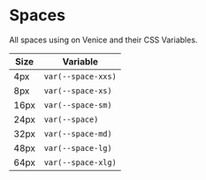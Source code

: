 
<Meta title="Getting Started|Styles/Spaces" />

# Spaces

All spaces using on Venice and their CSS Variables.

| Size | Variable           |
| ---- | ------------------ |
| 4px  | `var(--space-xxs)` |
| 8px  | `var(--space-xs)`  |
| 16px | `var(--space-sm)`  |
| 24px | `var(--space)`     |
| 32px | `var(--space-md)`  |
| 48px | `var(--space-lg)`  |
| 64px | `var(--space-xlg)` |
